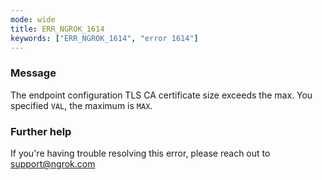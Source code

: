 ```yaml
---
mode: wide
title: ERR_NGROK_1614
keywords: ["ERR_NGROK_1614", "error 1614"]
---
```



### Message

The endpoint configuration TLS CA certificate size exceeds the max. You specified `VAL`, the maximum is `MAX`.

<ErrorDetails />

### Further help

If you're having trouble resolving this error, please reach out to [support@ngrok.com](mailto:support@ngrok.com?subject=Help%20with%20ERR_NGROK_1614)
